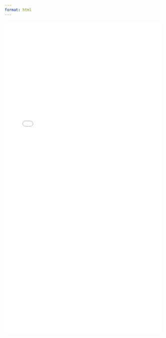 ```yaml
---
format: html
---
```


<iframe src="Ayo_C.V.pdf" width="100%" height="1000px" style="border: none;"></iframe>

